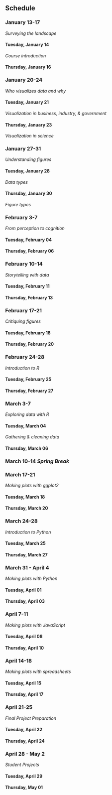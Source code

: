 ## Schedule

### January 13-17 {- #week-01}

*Surveying the landscape*

#### Tuesday, January 14 {-}

*Course introduction*

#### Thursday, January 16 {-}

### January 20-24 {- #week-02}

*Who visualizes data and why*

#### Tuesday, January 21 {-}

*Visualization in business, industry, & government*

#### Thursday, January 23 {-}

*Visualization in science*

### January 27-31 {- #week-03}

*Understanding figures*

#### Tuesday, January 28 {-}

*Data types*

#### Thursday, January 30 {-}

*Figure types*

### February 3-7 {- #week-04}

*From perception to cognition*

#### Tuesday, February 04 {-}

#### Thursday, February 06 {-}

### February 10-14 {- #week-05}

*Storytelling with data*

#### Tuesday, February 11 {-}

#### Thursday, February 13 {-}

### February 17-21 {- #week-06}

*Critiquing figures*

#### Tuesday, February 18 {-}

#### Thursday, February 20 {-}

### February 24-28 {- #week-07}

*Introduction to R*

#### Tuesday, February 25 {-}

#### Thursday, February 27 {-}

### March 3-7 {- #week-08}

*Exploring data with R*

#### Tuesday, March 04 {-}

*Gathering & cleaning data*

#### Thursday, March 06 {-}

### March 10-14 *Spring Break*

### March 17-21 {- #week-09}

*Making plots with ggplot2*

#### Tuesday, March 18 {-}

#### Thursday, March 20 {-}

### March 24-28 {- #week-10}

*Introduction to Python*

#### Tuesday, March 25 {-}

#### Thursday, March 27 {-}

### March 31 - April 4 {- #week-11}

*Making plots with Python*

#### Tuesday, April 01 {-}

#### Thursday, April 03 {-}

### April 7-11 {- #week-12}

*Making plots with JavaScript*

#### Tuesday, April 08 {-}

#### Thursday, April 10 {-}

### April 14-18 {- #week-13}

*Making plots with spreadsheets*

#### Tuesday, April 15 {-}

#### Thursday, April 17 {-}

### April 21-25 {- #week-14}

*Final Project Preparation*

#### Tuesday, April 22 {-}

#### Thursday, April 24 {-}

### April 28 - May 2 {- #week-15}

*Student Projects*

#### Tuesday, April 29 {-}

#### Thursday, May 01 {-}
